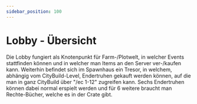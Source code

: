 ```yaml
---
sidebar_position: 100
---
```




# Lobby - Übersicht
Die Lobby fungiert als Knotenpunkt für Farm-/Plotwelt, in welcher Events stattfinden können und in welcher man Items an den Server ver-/kaufen kann.
Weiterhin befindet sich im Spawnhaus ein Tresor, in welchem, abhängig vom CityBuild-Level, Endertruhen gekauft werden können, auf die man in ganz CityBuild über "/ec 1-12" zugreifen kann. Sechs Endertruhen können dabei normal erspielt werden und für 6 weitere braucht man Rechte-Bücher, welche es in der Crate gibt.